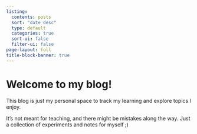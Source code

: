 ```yaml
---
listing:
  contents: posts
  sort: "date desc"
  type: default
  categories: true
  sort-ui: false
  filter-ui: false
page-layout: full
title-block-banner: true
---
```


# Welcome to my blog!

This blog is just my personal space to track my learning and explore topics I enjoy.

It’s not meant for teaching, and there might be mistakes along the way. Just a collection of experiments and notes for myself ;)

&nbsp;  
&nbsp;  